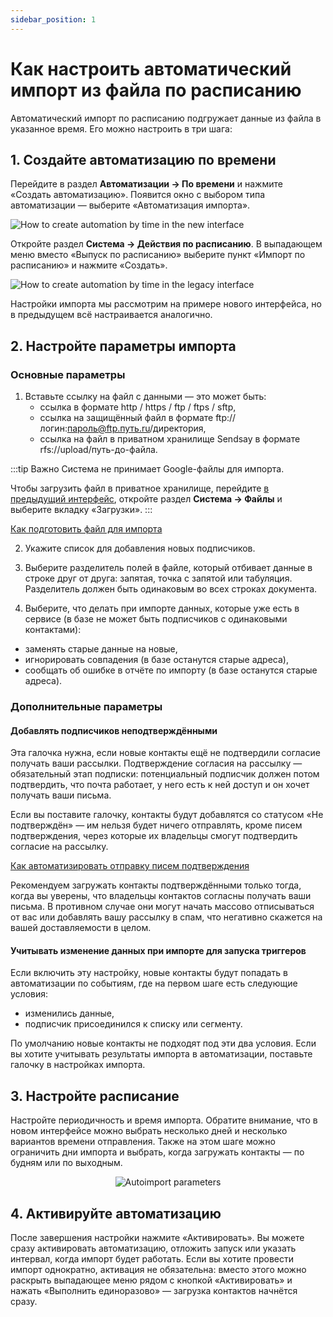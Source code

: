 ```yaml
---
sidebar_position: 1
---
```



# Как настроить автоматический импорт из файла по расписанию

Автоматический импорт по расписанию подгружает данные из файла в указанное время. Его можно настроить в три шага:

## 1. Создайте автоматизацию по времени

<Tabs>
<TabItem value="key1" label="В новом интерфейсе" default>

Перейдите в раздел **Автоматизации → По времени** и нажмите «Создать автоматизацию». Появится окно с выбором типа автоматизации — выберите «Автоматизация импорта».

![How to create automation by time in the new interface](/img/automations/autoimport/how-to-set-autoimport/how-to-create-automation-by-time-in-the-new-interface.gif)

</TabItem>
<TabItem value="key2" label="В предыдущем интерфейсе">

Откройте раздел **Система → Действия по расписанию**. В выпадающем меню вместо «Выпуск по расписанию» выберите пункт «Импорт по расписанию» и нажмите «Создать».

![How to create automation by time in the legacy interface](/img/automations/autoimport/how-to-set-autoimport/how-to-create-automation-by-time-in-the-legacy-interface.gif)

Настройки импорта мы рассмотрим на примере нового интерфейса, но в предыдущем всё настраивается аналогично.

</TabItem>
</Tabs>

## 2. Настройте параметры импорта

### Основные параметры

1. Вставьте ссылку на файл с данными — это может быть:
   - ссылка в формате http / https / ftp / ftps / sftp,
   - ссылка на защищённый файл в формате ftp://логин:пароль@ftp.путь.ru/директория,
   - ссылка на файл в приватном хранилище Sendsay в формате rfs://upload/путь-до-файла.

:::tip Важно
Система не принимает Google-файлы для импорта.

Чтобы загрузить файл в приватное хранилище, перейдите [в предыдущий интерфейс](https://sendsay.ru/account/), откройте раздел **Система → Файлы** и выберите вкладку «Загрузки».
:::

[Как подготовить файл для импорта](https://docs.sendsay.ru/subscribers/import-and-export/how-to-prepare-file-for-import)

2. Укажите список для добавления новых подписчиков.

3. Выберите разделитель полей в файле, который отбивает данные в строке друг от друга: запятая, точка с запятой или табуляция. Разделитель должен быть одинаковым во всех строках документа.

4. Выберите, что делать при импорте данных, которые уже есть в сервисе (в базе не может быть подписчиков с одинаковыми контактами):

- заменять старые данные на новые,
- игнорировать совпадения (в базе останутся старые адреса),
- сообщать об ошибке в отчёте по импорту (в базе останутся старые адреса).

### Дополнительные параметры

#### Добавлять подписчиков неподтверждёнными

Эта галочка нужна, если новые контакты ещё не подтвердили согласие получать ваши рассылки. Подтверждение согласия на рассылку — обязательный этап подписки: потенциальный подписчик должен потом подтвердить, что почта работает, у него есть к ней доступ и он хочет получать ваши письма.

Если вы поставите галочку, контакты будут добавлятся со статусом «Не подтверждён» — им нельзя будет ничего отправлять, кроме писем подтверждения, через которые их владельцы смогут подтвердить согласие на рассылку.

[Как автоматизировать отправку писем подтверждения](https://docs.sendsay.ru/automations/automations-by-time/how-to-automate-confirmation-emails)

Рекомендуем загружать контакты подтверждёнными только тогда, когда вы уверены, что владельцы контактов согласны получать ваши письма. В противном случае они могут начать массово отписываться от вас или добавлять вашу рассылку в спам, что негативно скажется на вашей доставляемости в целом.

#### Учитывать изменение данных при импорте для запуска триггеров

Если включить эту настройку, новые контакты будут попадать в автоматизации по событиям, где на первом шаге есть следующие условия:

- изменились данные,
- подписчик присоединился к списку или сегменту.

По умолчанию новые контакты не подходят под эти два условия. Если вы хотите учитывать результаты импорта в автоматизации, поставьте галочку в настройках импорта.

## 3. Настройте расписание

Настройте периодичность и время импорта. Обратите внимание, что в новом интерфейсе можно выбрать несколько дней и несколько вариантов времени отправления. Также на этом шаге можно ограничить дни импорта и выбрать, когда загружать контакты — по будням или по выходным.

<p align="center">
  <img src={autoimportParameters} alt="Autoimport parameters" />
</p>

## 4. Активируйте автоматизацию

После завершения настройки нажмите «Активировать». Вы можете сразу активировать автоматизацию, отложить запуск или указать интервал, когда импорт будет работать. Если вы хотите провести импорт однократно, активация не обязательна: вместо этого можно раскрыть выпадающее меню рядом с кнопкой «Активировать» и нажать «Выполнить единоразово» — загрузка контактов начнётся сразу.
